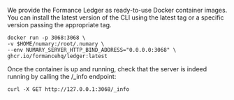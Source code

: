 We provide the Formance Ledger as ready-to-use Docker container images. You can install the latest version of the CLI using the latest tag or a specific version passing the appropriate tag.

```shell
docker run -p 3068:3068 \
-v $HOME/numary:/root/.numary \
--env NUMARY_SERVER_HTTP_BIND_ADDRESS="0.0.0.0:3068" \
ghcr.io/formancehq/ledger:latest
```

Once the container is up and running, check that the server is indeed running by calling the /_info endpoint:

```shell
curl -X GET http://127.0.0.1:3068/_info
```